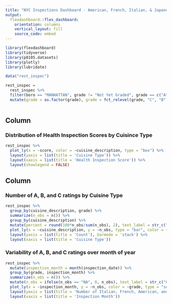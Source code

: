 ```yaml
---
title: "NYC Inspections Dashboard - American, French, Italian, & Japanese Restaurants"
output: 
  flexdashboard::flex_dashboard:
    orientation: columns
    vertical_layout: fill
    source_code: embed 
---
```


```r
library(flexdashboard)
library(tidyverse)
library(p8105.datasets)
library(plotly)
library(lubridate)
```


```r
data("rest_inspec")

rest_inspec = 
  rest_inspec %>% 
  filter(boro == "MANHATTAN", grade != "Not Yet Graded", grade == c("A", "B", "C"), cuisine_description == c("American", "French", "Italian", "Japanese")) %>% 
  mutate(grade = as.factor(grade), grade = fct_relevel(grade, "C", "B", "A"), cuisine_description = as.factor(cuisine_description))
  
```


Column {data-width=550}
-----------------------------------------------------------------------

### Distribution of Health Inspection Scores by Cuisince Type

```r
rest_inspec %>% 
  plot_ly(x = ~score, color = ~cuisine_description, type = "box") %>%
  layout(yaxis = list(title = 'Cuisine Type')) %>% 
  layout(xaxis = list(title = 'Health Inspection Score')) %>% 
  layout(showlegend = FALSE)
```

Column {data-width=450}
-----------------------------------------------------------------------

### Number of A, B, and C ratings by Cuisine Type 

```r
rest_inspec %>% 
  group_by(cuisine_description, grade) %>% 
  summarize(n_obs = n()) %>% 
  group_by(cuisine_description) %>% 
  mutate(percent = round(100*n_obs/sum(n_obs), 2), text_label = str_c("Grade:", grade, "\nPercent within Cuisine: ", percent, "%")) %>% 
  plot_ly(x = ~cuisine_description, y = ~n_obs, type = "bar", color = ~grade, text = ~text_label) %>%
  layout(yaxis = list(title = 'Count'), barmode = 'stack') %>% 
  layout(xaxis = list(title = 'Cuisine Type'))
```

### Variability of A, B, and C ratings over month of year 

```r
rest_inspec %>% 
  mutate(inspection_month = month(inspection_date)) %>% 
  group_by(grade, inspection_month) %>% 
  summarize(n_obs = n()) %>% 
  mutate(n_obs = ifelse(n_obs == "NA", 0, n_obs), text_label = str_c("Grade: ", grade, "\nNumber of Resraurants: ", n_obs)) %>% 
  plot_ly(x = ~inspection_month, y = ~n_obs, color = ~grade, type = "scatter", mode = "lines", text = ~text_label) %>%
  layout(yaxis = list(title = 'Number of Italian, French, American, and Japanese Restaurants')) %>% 
  layout(xaxis = list(title = 'Inspection Month'))
```


